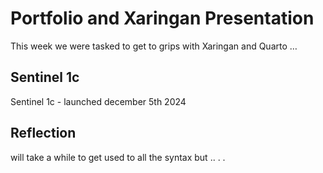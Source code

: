 # Portfolio and Xaringan Presentation

This week we were tasked to get to grips with Xaringan and Quarto ...

## Sentinel 1c

Sentinel 1c - launched december 5th 2024

## Reflection

will take a while to get used to all the syntax but .. . .
